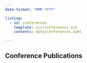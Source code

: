 ```yaml
---
date-format: "MMM YYYY"

listing:
  - id: conferences
    template: ejs/conferences.ejs
    contents: data/conferences.yaml

---
```


## Conference Publications

:::{conferences}
:::
